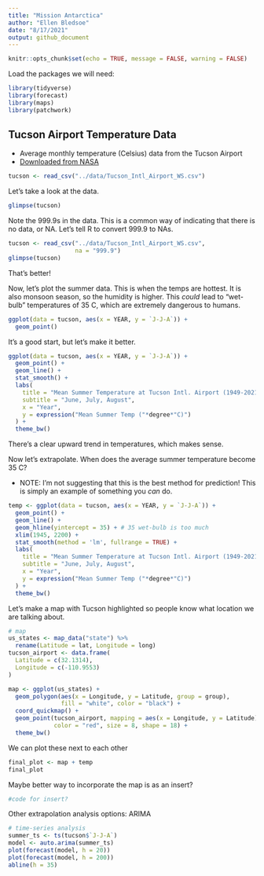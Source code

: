 ```yaml
---
title: "Mission Antarctica"
author: "Ellen Bledsoe"
date: "8/17/2021"
output: github_document
---
```


```r
knitr::opts_chunk$set(echo = TRUE, message = FALSE, warning = FALSE)
```

Load the packages we will need:
```r
library(tidyverse)
library(forecast)
library(maps)
library(patchwork)
```

## Tucson Airport Temperature Data

* Average monthly temperature (Celsius) data from the Tucson Airport 
* [Downloaded from NASA](https://data.giss.nasa.gov/cgi-bin/gistemp/stdata_show_v4.cgi?id=USW00023160&dt=1&ds=14) 

```r
tucson <- read_csv("../data/Tucson_Intl_Airport_WS.csv")
```

Let's take a look at the data.
```r
glimpse(tucson)
```
Note the 999.9s in the data. This is a common way of indicating that there is no data, or NA.
Let's tell R to convert 999.9 to NAs.

```r
tucson <- read_csv("../data/Tucson_Intl_Airport_WS.csv",
                   na = "999.9")
glimpse(tucson)
```
That's better!

Now, let's plot the summer data. This is when the temps are hottest. It is also monsoon season, so the humidity is higher. This _could_ lead to "wet-bulb" temperatures of 35 C, which are extremely dangerous to humans.
```r
ggplot(data = tucson, aes(x = YEAR, y = `J-J-A`)) +
  geom_point() 
```

It's a good start, but let's make it better.
```r
ggplot(data = tucson, aes(x = YEAR, y = `J-J-A`)) +
  geom_point() +
  geom_line() +
  stat_smooth() +
  labs(
    title = "Mean Summer Temperature at Tucson Intl. Airport (1949-2021)",
    subtitle = "June, July, August",
    x = "Year",
    y = expression("Mean Summer Temp ("*degree*"C)")
  ) +
  theme_bw()
```

There's a clear upward trend in temperatures, which makes sense.

Now let's extrapolate. When does the average summer temperature become 35 C?

* NOTE: I'm not suggesting that this is the best method for prediction! This is simply an example of something you _can_ do.

```r
temp <- ggplot(data = tucson, aes(x = YEAR, y = `J-J-A`)) +
  geom_point() +
  geom_line() +
  geom_hline(yintercept = 35) + # 35 wet-bulb is too much
  xlim(1945, 2200) +
  stat_smooth(method = 'lm', fullrange = TRUE) +
  labs(
    title = "Mean Summer Temperature at Tucson Intl. Airport (1949-2021)",
    subtitle = "June, July, August",
    x = "Year",
    y = expression("Mean Summer Temp ("*degree*"C)")
  ) +
  theme_bw()
```

Let's make a map with Tucson highlighted so people know what location we are talking about.
```r
# map
us_states <- map_data("state") %>% 
  rename(Latitude = lat, Longitude = long)
tucson_airport <- data.frame(
  Latitude = c(32.1314),
  Longitude = c(-110.9553)
)

map <- ggplot(us_states) +
  geom_polygon(aes(x = Longitude, y = Latitude, group = group), 
               fill = "white", color = "black") +
  coord_quickmap() + 
  geom_point(tucson_airport, mapping = aes(x = Longitude, y = Latitude), 
             color = "red", size = 8, shape = 18) +
  theme_bw()
```

We can plot these next to each other
```r
final_plot <- map + temp
final_plot
```

Maybe better way to incorporate the map is as an insert?
```r
#code for insert?
```

Other extrapolation analysis options: ARIMA
```r
# time-series analysis
summer_ts <- ts(tucson$`J-J-A`)
model <- auto.arima(summer_ts)
plot(forecast(model, h = 20))
plot(forecast(model, h = 200))
abline(h = 35)
```






